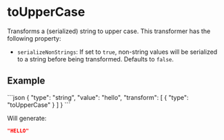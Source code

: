 
# toUpperCase

Transforms a (serialized) string to upper case.
This transformer has the following property:

- `serializeNonStrings`: If set to `true`, non-string values will be serialized to a
  string before being transformed. Defaults to `false`.

## Example

<RunCode>
```json
{
  "type": "string",
  "value": "hello",
  "transform": [
    {
      "type": "toUpperCase"
    }
  ]
}
```
</RunCode>

Will generate:

```json
"HELLO"
```
